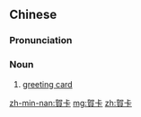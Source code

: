 {{also|贺卡}}
==Chinese==
{{zh-forms|s=贺卡}}

===Pronunciation===
{{zh-pron
|m=hèkǎ
|c=ho6 kaat1
|mn=hō-khá
|cat=n
}}

===Noun===
{{zh-noun}}

# [[greeting card]] {{zh-mw|張|封}}

[[zh-min-nan:賀卡]]
[[mg:賀卡]]
[[zh:賀卡]]